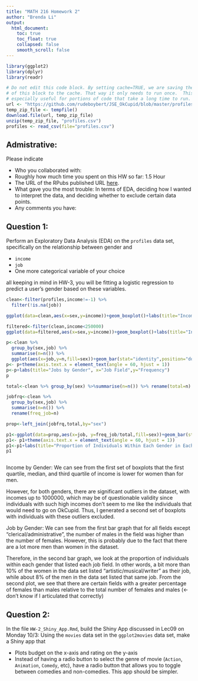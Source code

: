 ```yaml
---
title: "MATH 216 Homework 2"
author: "Brenda Li"
output:
  html_document:
    toc: true
    toc_float: true
    collapsed: false
    smooth_scroll: false
---
```


```r
library(ggplot2)
library(dplyr)
library(readr) 
```


```r
# Do not edit this code block. By setting cache=TRUE, we are saving the output 
# of this block to the cache. That way it only needs to run once.  This is
# especially useful for portions of code that take a long time to run.
url <- "https://github.com/rudeboybert/JSE_OkCupid/blob/master/profiles.csv.zip?raw=true"
temp_zip_file <- tempfile()
download.file(url, temp_zip_file)
unzip(temp_zip_file, "profiles.csv")
profiles <- read_csv(file="profiles.csv")
```



## Admistrative:

Please indicate

* Who you collaborated with:
* Roughly how much time you spent on this HW so far: 1.5 Hour
* The URL of the RPubs published URL [here](http://rpubs.com/brendali121/HW2).
* What gave you the most trouble: In terms of EDA, deciding how I wanted to interpret the data, and deciding whether to exclude certain data points.
* Any comments you have:



## Question 1:

Perform an Exploratory Data Analysis (EDA) on the `profiles` data set,
specifically on the relationship between gender and

* `income`
* `job`
* One more categorical variable of your choice

all keeping in mind in HW-3, you will be fitting a logistic regression to
predict a user's gender based on these variables.

```r
clean<-filter(profiles,income!=-1) %>% 
  filter(!is.na(job))

ggplot(data=clean,aes(x=sex,y=income))+geom_boxplot()+labs(title="Income by Gender",x="Gender",y="Income")

filtered<-filter(clean,income<250000) 
ggplot(data=filtered,aes(x=sex,y=income))+geom_boxplot()+labs(title="Income by Gender", x="Gender", y="Income")

p<-clean %>% 
  group_by(sex,job) %>% 
  summarise(n=n()) %>%
  ggplot(aes(x=job,y=n,fill=sex))+geom_bar(stat="identity",position="dodge")
p<- p+theme(axis.text.x = element_text(angle = 60, hjust = 1))
p<-p+labs(title="Jobs by Gender", x="Job Field",y="Frequency")
p

total<-clean %>% group_by(sex) %>%summarise(n=n()) %>% rename(total=n)

jobfrq<-clean %>% 
  group_by(sex,job) %>% 
  summarise(n=n()) %>%
  rename(freq_job=n)

prop<-left_join(jobfrq,total,by="sex")

p1<-ggplot(data=prop,aes(x=job, y=freq_job/total,fill=sex))+geom_bar(stat="identity",position="dodge")
p1<- p1+theme(axis.text.x = element_text(angle = 60, hjust = 1))
p1<-p1+labs(title="Proportion of Individuals Within Each Gender in Each Job Field", x="Job Field",y="Proportion")
p1



```

Income by Gender: 
We can see from the first set of boxplots that the first quartile, median, and third quartile of income is lower for women than for men.  

However, for both genders, there are significant outliers in the dataset, with incomes up to 1000000, which may be of questionable validity since individuals with such high incomes don't seem to me like the individuals that would need to go on OkCupid.  Thus, I generated a second set of boxplots with individuals with these outliers excluded.

Job by Gender: 
We can see from the first bar graph that for all fields except "clerical/administrative", the number of males in the field was higher than the number of females.  However, this is probably due to the fact that there are a lot more men than women in the dataset.  

Therefore, in the second bar graph, we look at the proportion of individuals within each gender that listed each job field.  In other words, a bit more than 10% of the women in the data set listed "artistic/musical/writer" as their job, while about 8% of the men in the data set listed that same job.  From the second plot, we see that there are certain fields with a greater percentage of females than males relative to the total number of females and males (<-don't know if I articulated that correctly) 

## Question 2:

In the file `HW-2_Shiny_App.Rmd`, build the Shiny App discussed in Lec09 on
Monday 10/3: Using the `movies` data set in the `ggplot2movies` data set, make a
Shiny app that

* Plots budget on the x-axis and rating on the y-axis
* Instead of having a radio button to select the genre of movie (`Action`,
`Animation`, `Comedy`, etc), have a radio button that allows you to toggle
between comedies and non-comedies. This app should be simpler.

